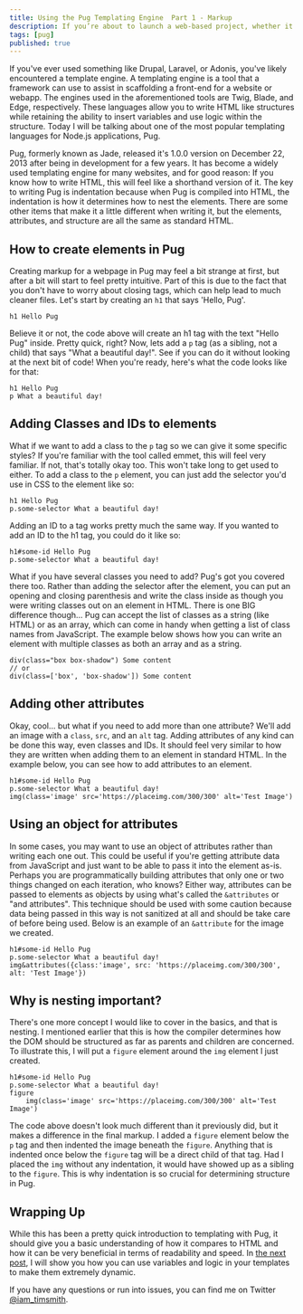 ```yaml
---
title: Using the Pug Templating Engine  Part 1 - Markup
description: If you’re about to launch a web-based project, whether it’s for a small or large business, the following are the team members you simply can’t do without.
tags: [pug]
published: true
---
```


If you've ever used something like Drupal, Laravel, or Adonis, you've likely encountered a template engine. A templating engine is a tool that a framework can use to assist in scaffolding a front-end for a website or webapp. The engines used in the aforementioned tools are Twig, Blade, and Edge, respectively. These languages allow you to write HTML like structures while retaining the ability to insert variables and use logic within the structure. Today I will be talking about one of the most popular templating languages for Node.js applications, Pug.

Pug, formerly known as Jade, released it's 1.0.0 version on December 22, 2013 after being in development for a few years. It has become a widely used templating engine for many websites, and for good reason: If you know how to write HTML, this will feel like a shorthand version of it. The key to writing Pug is indentation because when Pug is compiled into HTML, the indentation is how it determines how to nest the elements. There are some other items that make it a little different when writing it, but the elements, attributes, and structure are all the same as standard HTML.

## How to create elements in Pug

Creating markup for a webpage in Pug may feel a bit strange at first, but after a bit will start to feel pretty intuitive. Part of this is due to the fact that you don't have to worry about closing tags, which can help lead to much cleaner files. Let's start by creating an `h1` that says 'Hello, Pug'.

```pug
h1 Hello Pug
```

Believe it or not, the code above will create an h1 tag with the text "Hello Pug" inside. Pretty quick, right? Now, lets add a `p` tag (as a sibling, not a child) that says "What a beautiful day!". See if you can do it without looking at the next bit of code! When you're ready, here's what the code looks like for that:

```pug
h1 Hello Pug
p What a beautiful day!
```

## Adding Classes and IDs to elements

What if we want to add a class to the `p` tag so we can give it some specific styles? If you're familiar with the tool called emmet, this will feel very familiar. If not, that's totally okay too. This won't take long to get used to either. To add a class to the `p` element, you can just add the selector you'd use in CSS to the element like so:

```pug
h1 Hello Pug
p.some-selector What a beautiful day!
```

Adding an ID to a tag works pretty much the same way. If you wanted to add an ID to the h1 tag, you could do it like so:

```pug
h1#some-id Hello Pug
p.some-selector What a beautiful day!
```

What if you have several classes you need to add? Pug's got you covered there too. Rather than adding the selector after the element, you can put an opening and closing parenthesis and write the class inside as though you were writing classes out on an element in HTML. There is one BIG difference though... Pug can accept the list of classes as a string (like HTML) or as an array, which can come in handy when getting a list of class names from JavaScript. The example below shows how you can write an element with multiple classes as both an array and as a string.

```pug
div(class="box box-shadow") Some content
// or
div(class=['box', 'box-shadow']) Some content
```

## Adding other attributes

Okay, cool... but what if you need to add more than one attribute? We'll add an image with a `class`, `src`, and an `alt` tag. Adding attributes of any kind can be done this way, even classes and IDs. It should feel very similar to how they are written when adding them to an element in standard HTML. In the example below, you can see how to add attributes to an element.

```pug
h1#some-id Hello Pug
p.some-selector What a beautiful day!
img(class='image' src='https://placeimg.com/300/300' alt='Test Image')
```

## Using an object for attributes

In some cases, you may want to use an object of attributes rather than writing each one out. This could be useful if you're getting attribute data from JavaScript and just want to be able to pass it into the element as-is. Perhaps you are programmatically building attributes that only one or two things changed on each iteration, who knows? Either way, attributes can be passed to elements as objects by using what's called the `&attributes` or "and attributes". This technique should be used with some caution because data being passed in this way is not sanitized at all and should be take care of before being used. Below is an example of an `&attribute` for the image we created.

```pug
h1#some-id Hello Pug
p.some-selector What a beautiful day!
img&attributes({class:'image', src: 'https://placeimg.com/300/300', alt: 'Test Image'})
```

## Why is nesting important?

There's one more concept I would like to cover in the basics, and that is nesting. I mentioned earlier that this is how the compiler determines how the DOM should be structured as far as parents and children are concerned. To illustrate this, I will put a `figure` element around the `img` element I just created.

```pug
h1#some-id Hello Pug
p.some-selector What a beautiful day!
figure
	img(class='image' src='https://placeimg.com/300/300' alt='Test Image')
```

The code above doesn't look much different than it previously did, but it makes a difference in the final markup. I added a `figure` element below the `p` tag and then indented the image beneath the `figure`. Anything that is indented once below the `figure` tag will be a direct child of that tag. Had I placed the `img` without any indentation, it would have showed up as a sibling to the `figure`. This is why indentation is so crucial for determining structure in Pug.

## Wrapping Up

While this has been a pretty quick introduction to templating with Pug, it should give you a basic understanding of how it compares to HTML and how it can be very beneficial in terms of readability and speed. In [the next post](/blog/using-the-pug-templating-engine-part-2-logic), I will show you how you can use variables and logic in your templates to make them extremely dynamic.

If you have any questions or run into issues, you can find me on Twitter [@iam_timsmith](https://www.twitter.com/iam_timsmith).

